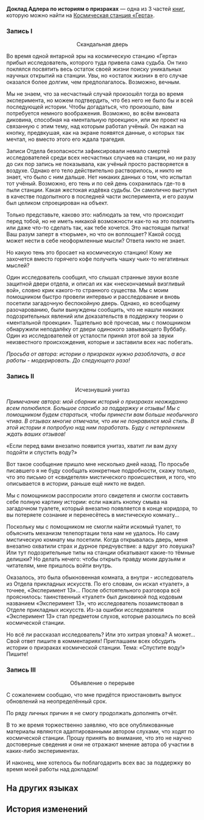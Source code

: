 {{Книга Инфобокс
|id           = 171
|Название     = Доклад Адлера по историям о призраках
|Изображение  = Item Journal.png
|Мир          = Космическая станция «Герта»
|Томов        = 3
|Автор        = <!--нужно добавить-->
|Описание     = Доклад по результатам исследования за авторством Адлера из Отдела прикладных искусств. В нём описаны всевозможные истории о призраках, распространяемые на космической станции «Герта».
|Том1         = {{tx}}
|Источник1    = {{tx|Отсутствует источник}}
|Том2         = {{tx}}
|Источник2    = {{tx|Отсутствует источник}}
|Том3         = {{tx}}
|Источник3    = {{tx|Отсутствует источник}}
|Персонажи    = 
|Фракции      = 
}}
'''Доклад Адлера по историям о призраках''' — одна из 3 частей [[Книги|книг]], которую можно найти на [[Космическая станция «Герта»]].
<!--
==Получение==
<gallery>
Книга НАЗВАНИЕ.png|НАЗВАНИЕ
Локация НАЗВАНИЕ.png|Расположение на карте. Ближайший пространственный якорь «[[НАЗВАНИЕ]]»
</gallery>
-->
===Запись I===
<div align="center">Скандальная дверь</div>

Во время одной янтарной эры на космическую станцию «Герта» прибыл исследователь, которого туда привела сама судьба. Он тихо поклялся посвятить весь остаток своей жизни поиску уникальных научных открытий на станции. Увы, но «остаток жизни» в его случае оказался более долгим, чем предполагалось. Возможно, вечным.

Мы не знаем, что за несчастный случай произошёл тогда во время эксперимента, но можем подтвердить, что без него не было бы и всей последующей истории. Чтобы догадаться, что произошло, вам потребуется немного воображения. Возможно, во всём виновата диковина, способная на «ментальную проекцию», или же проект на связанную с этим тему, над которым работал учёный. Он нажал на кнопку, предвкушая, как на экране появятся данные, о которых так мечтал, но вместо этого его ждала трагедия.

Записи Отдела безопасности зафиксировали немало смертей исследователей среди всех несчастных случаев на станции, но ни разу до сих пор запись не показывала, как учёный просто растворяется в воздухе. Однако его тело действительно растворилось, и никто не знает, что было с ним дальше. Нет никаких данных о том, что испытал тот учёный. Возможно, его тень и по сей день сохранилась где-то в пыли станции. Какая жестокая издёвка судьбы. Он самолично выступил в качестве подопытного в последней части эксперимента, и его разум был целиком спроецирован на объект.

Только представьте, каково это: наблюдать за тем, что происходит перед тобой, но не иметь никакой возможности как-то на это повлиять или даже что-то сделать так, как тебе хочется. Это настоящая пытка! Ваш разум заперт в «тюрьме», но что он воплощает? Какой сосуд может нести в себе неоформленные мысли? Ответа никто не знает.

Но какую тень это бросает на космическую станцию! Кому же захочется вместо горячего кофе получить чашку чьих-то негативных мыслей?

Один исследователь сообщил, что слышал странные звуки возле защитной двери отдела, и описал их как «нескончаемый визгливый вой», словно крик какого-то странного существа. Мы с моим помощником быстро провели интервью и расследование и вновь посетили загадочную беспокойную дверь. Однако, ко всеобщему разочарованию, были вынуждены сообщить, что не нашли никаких подозрительных явлений или доказательств в поддержку теории о «ментальной проекции». Тщательно всё прочесав, мы с помощником обнаружили неподалёку от двери одинокого завывающего Вуббабу. Один из исследователей от усталости принял этот вой за звуки неизвестного происхождения, которые и заставили всех нас побегать.

''Просьба от автора: истории о призраках нужно разоблачать, а все работы - модерировать. До следующего раза!''

===Запись II===
<div align="center">Исчезнувший унитаз</div>

''Примечание автора: мой сборник историй о призраках неожиданно всем полюбился. Большое спасибо за поддержку и отзывы! Мы с помощником будем стараться, чтобы принести вам больше необычного чтива. В отзывах многие отмечали, что им не понравился мой стиль. В этой истории я попробую над ним поработать. Буду с нетерпением ждать ваших отзывов!''

«Если перед вами внезапно появится унитаз, хватит ли вам духу подойти и спустить воду?»

Вот такое сообщение пришло мне несколько дней назад. По просьбе писавшего я не буду сообщать конкретные подробности, скажу только, что это письмо от «свидетеля» мистического происшествия, и того, что описывается в истории, раньше ещё никто не видел.

Мы с помощником расспросили этого свидетеля и смогли составить себе полную картину истории: если нажать кнопку смыва на загадочном туалете, который внезапно появляется в конце коридора, то вы потеряете сознание и перенесётесь в мистическую комнату...

Поскольку мы с помощником не смогли найти искомый туалет, то объяснить механизм телепортации тела нам не удалось. Но саму мистическую комнату мы посетили. Когда открывалась дверь, меня внезапно охватили страх и дурное предчувствие: а вдруг это ловушка? Или тут подозрительные типы на станции обкатывают какие-то тёмные делишки? Но делать нечего: чтобы открыть правду моим друзьям и читателям, мне пришлось войти внутрь.

Оказалось, это была обыкновенная комната, а внутри - исследователь из Отдела прикладных искусств. По его словам, он искал «туалет», а точнее, «Эксперимент 13»... После обстоятельного разговора всё прояснилось: таинственный «туалет» был диковиной под кодовым названием «Эксперимент 13», что исследователь позаимствовал в Отделе прикладных искусств. Из-за ошибки исследователя «Эксперимент 13» стал предметом слухов, которые разошлись по всей космической станции.

Но всё ли рассказал исследователь? Или это хитрая уловка? А может... Свой ответ пишите в комментариях! Приглашаем всех обсудить истории о призраках космической станции. Тема: «Спустите воду!» Пишите!

===Запись III===
<div align="center">Объявление о перерыве</div>

С сожалением сообщаю, что мне придётся приостановить выпуск обновлений на неопределённый срок.

По ряду личных причин я не смогу продолжать дополнять отчёт.

В то же время торжественно заявляю, что все опубликованные материалы являются адаптированными автором слухами, что ходят по космической станции. Прошу принять во внимание, что это не научно достоверные сведения и они не отражают мнение автора об участии в каких-либо экспериментах.

И наконец, мне хотелось бы поблагодарить всех вас за поддержку во время моей работы над докладом!

==На других языках==
{{На других языках
|en   = Adler's Research Report on Ghost Stories
|zhs  = 阿德勒的怪谈研究报告
|zht  = 阿德勒的怪談研究報告
|ja   = アドラーの怪談研究レポート
|ko   = 아들러의 괴담 연구 보고
|es   = Informe de investigación de Adler sobre historias de fantasmas
|fr   = Rapport de recherche d'Adler sur les histoires de fantômes
|ru   = Доклад Адлера по историям о призраках
|th   = รายงานการวิจัยเรื่องลี้ลับของ Adler
|vi   = Báo Cáo Nghiên Cứu Của Adler Về Chuyện Lạ
|de   = Adlers Forschungsbericht zu Geistergeschichten
|id   = Laporan Penelitian Kisah Misteri Adler
|pt   = Relatório de Pesquisa de Adler sobre Histórias de Fantasmas
}}

==История изменений==
{{История изменений|2.7}}